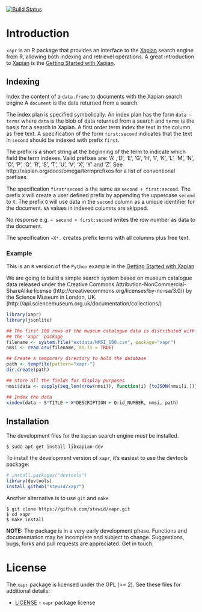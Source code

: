 [![Build Status](https://travis-ci.org/stewid/xapr.png)](https://travis-ci.org/stewid/xapr)

# Introduction

`xapr` is an R package that provides an interface to the
[Xapian](http://xapian.org/) search engine from R, allowing both
indexing and retrievel operations. A great introduction to
[Xapian](http://xapian.org/) is the
[Getting Started with Xapian](http://getting-started-with-xapian.readthedocs.org/en/latest/).

## Indexing

Index the content of a `data.frame` to documents with the Xapian
search engine A `document` is the data returned from a search.

The index plan is specified symbolically. An index plan has the form
`data ~ terms` where `data` is the blob of data returned from a search
and `terms` is the basis for a search in Xapian. A first order term
index the text in the column as free text. A specification of the form
`first:second` indicates that the text in `second` should be indexed
with prefix `first`.

The prefix is a short string at the beginning of the term to indicate
which field the term indexes. Valid prefixes are: 'A' ,'D', 'E', 'G',
'H', 'I', 'K', 'L', 'M', 'N', 'O', 'P', 'Q', 'R', 'S', 'T', 'U', 'V',
'X', 'Y' and 'Z'. See http://xapian.org/docs/omega/termprefixes for a
list of conventional prefixes.

The specification `first*second` is the same as `second +
first:second`. The prefix `X` will create a user defined prefix by
appending the uppercase `second` to `X`. The prefix `Q` will use data
in the `second` column as a unique identifier for the document. `NA`
values in indexed columns are skipped.

No response e.g. `~ second + first:second` writes the row number as
data to the document.

The specification `~X*.` creates prefix terms with all columns plus
free text.

### Example

This is an `R` version of the `Python` example in the
[Getting Started with Xapian](http://getting-started-with-xapian.readthedocs.org/en/latest/practical_example/index.html)

We are going to build a simple search system based on museum catalogue
data released under the Creative Commons Attribution-NonCommercial-
ShareAlike license (http://creativecommons.org/licenses/by-nc-sa/3.0/)
by the Science Museum in London, UK.
(http://api.sciencemuseum.org.uk/documentation/collections/)

```r
library(xapr)
library(jsonlite)

## The first 100 rows of the museum catalogue data is distributed with
## the 'xapr' package
filename <- system.file("extdata/NMSI_100.csv", package="xapr")
nmsi <- read.csv(filename, as.is = TRUE)

## Create a temporary directory to hold the database
path <- tempfile(pattern="xapr-")
dir.create(path)

## Store all the fields for display purposes
nmsi$data <- sapply(seq_len(nrow(nmsi)), function(i) {toJSON(nmsi[i,])})

## Index the data
xindex(data ~ S*TITLE + X*DESCRIPTION + Q:id_NUMBER, nmsi, path)
```

## Installation

The development files for the `Xapian` search engine must be
installed.

```
$ sudo apt-get install libxapian-dev
```

To install the development version of `xapr`, it's easiest to use the
devtools package:

```r
# install.packages("devtools")
library(devtools)
install_github("stewid/xapr")
```

Another alternative is to use `git` and `make`

```
$ git clone https://github.com/stewid/xapr.git
$ cd xapr
$ make install
```

**NOTE:** The package is in a very early development phase. Functions
and documentation may be incomplete and subject to
change. Suggestions, bugs, forks and pull requests are
appreciated. Get in touch.

# License

The `xapr` package is licensed under the GPL (>= 2). See these files
for additional details:

- [LICENSE](LICENSE)     - `xapr` package license
